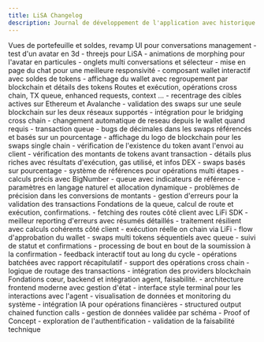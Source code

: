 ```yaml
---
title: LiSA Changelog
description: Journal de développement de l'application avec historique des versions, ajouts de fonctionnalités, corrections de bugs, et mises à jour plateforme.
---
```




<Release label="prealpha 0.4" date="Q3 2025" title="Améliorations wallet et UI">
Vues de portefeuille et soldes, revamp UI pour conversations management

<Version version="0.4.5" title="UI et particules">
<Added>
- test d'un avatar en 3d - threejs pour LiSA
- animations de morphing pour l'avatar en particules
- onglets multi conversations et sélecteur
- mise en page du chat pour une meilleure responsivité
</Added>
</Version>

<Version version="0.4.1" title="Portefeuille et wallet">
<Added>
- composant wallet interactif avec soldes de tokens
- affichage du wallet avec regroupement par blockchain et détails des tokens
</Added>
</Version>
</Release>

<Release label="prealpha 0.3" date="Q2 2025" title="Transactions avancées">
Routes et exécution, opérations cross chain, TX queue, enhanced requests, context ...

<Version version="0.3.3" title="Cross chain et correctifs">
<Added>
- recentrage des cibles actives sur Ethereum et Avalanche
- validation des swaps sur une seule blockchain sur les deux réseaux supportés
- intégration pour le bridging cross chain
- changement automatique de reseau depuis le wallet quand requis
- transaction queue 
</Added>
<Fixed>
- bugs de décimales dans les swaps référencés et basés sur un pourcentage
- affichage du logo de blockchain pour les swaps single chain
</Fixed>
</Version>

<Version version="0.3.2" title="Détails des transactions">
<Added>
- vérification de l'existence du token avant l'envoi au client
- vérification des montants de tokens avant transaction
- détails plus riches avec résultats d'exécution, gas utilisé, et infos DEX
</Added>
</Version>

<Version version="0.3.1" title="Capacités avancées">
<Added>
- swaps basés sur pourcentage
- système de références pour opérations multi étapes
- calculs précis avec BigNumber
- queue avec indicateurs de référence
- paramètres en langage naturel et allocation dynamique
</Added>
<Fixed>
- problèmes de précision dans les conversions de montants
- gestion d'erreurs pour la validation des transactions
</Fixed>
</Version>
</Release>

<Release label="prealpha 0.2" date="Q1 2025" title="Infrastructure de transaction">
Fondations de la queue, calcul de route et exécution, confirmations.

<Version version="0.2.4" title="Routing côté client">
<Added>
- fetching des routes côté client avec LiFi SDK
- meilleur reporting d'erreurs avec résumés détaillés
- traitement résilient avec calculs cohérents côté client
</Added>
</Version>

<Version version="0.2.3" title="Exécution des routes">
<Added>
- exécution réelle on chain via LiFi
- flow d'approbation du wallet
- swaps multi tokens séquentiels avec queue
- suivi de statut et confirmations
</Added>
</Version>

<Version version="0.2.2" title="Système de queue">
<Added>
- processing de bout en bout de la soumission à la confirmation
- feedback interactif tout au long du cycle
- opérations batchées avec rapport récapitulatif
</Added>
</Version>

<Version version="0.2.1" title="Mise en place multi chaînes">
<Added>
- support des opérations cross chain
- logique de routage des transactions
- intégration des providers blockchain
</Added>
</Version>
</Release>

<Release label="prealpha 0.1" date="Q1 2025" title="Fondations et PoC">
Fondations cœur, backend et intégration agent, faisabilité.

<Version version="0.1.3" title="Architecture frontend">
<Added>
- architecture frontend moderne avec gestion d'état
- interface style terminal pour les interactions avec l'agent
- visualisation de données et monitoring du système
</Added>
</Version>

<Version version="0.1.2" title="Backend et LLM">
<Added>
- intégration IA pour opérations financières
- structured output chained function calls
- gestion de données validée par schéma
</Added>
</Version>

<Version version="0.1.1" title="PoC initial">
<Added>
- Proof of Concept
- exploration de l'authentification
- validation de la faisabilité technique
</Added>
</Version>
</Release>
